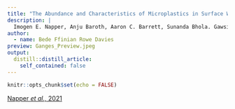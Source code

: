 ```yaml
---
title: "The Abundance and Characteristics of Microplastics in Surface Water in the Transboundary Ganges River"
description: |
  Imogen E. Napper, Anju Baroth, Aaron C. Barrett, Sunanda Bhola. Gawsia W. Chowdhuryd, Bede F.R. Davies, Emily M. Duncan, Sumit Kumar, Sarah E. Nelms, Md Nazmul Hasan Niloy, Bushra Nishat, Taylor Maddalene, Richard C. Thompson & Heather Koldewey.
author:
  - name: Bede Ffinian Rowe Davies
preview: Ganges_Preview.jpeg
output:
  distill::distill_article:
    self_contained: false
---
```



```r
knitr::opts_chunk$set(echo = FALSE)
```

[Napper *et al.,* 2021](https://www.sciencedirect.com/science/article/pii/S0269749120370378)



